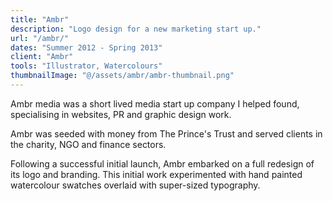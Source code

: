 ```yaml
---
title: "Ambr"
description: "Logo design for a new marketing start up."
url: "/ambr/"
dates: "Summer 2012 - Spring 2013"
client: "Ambr"
tools: "Illustrator, Watercolours"
thumbnailImage: "@/assets/ambr/ambr-thumbnail.png"
---
```


Ambr media was a short lived media start up company I helped found, specialising in websites, PR and graphic design work.

Ambr was seeded with money from The Prince's Trust and served clients in the charity, NGO and finance sectors.

Following a successful initial launch, Ambr embarked on a full redesign of its logo and branding. This initial work experimented with hand painted watercolour swatches overlaid with super-sized typography.
